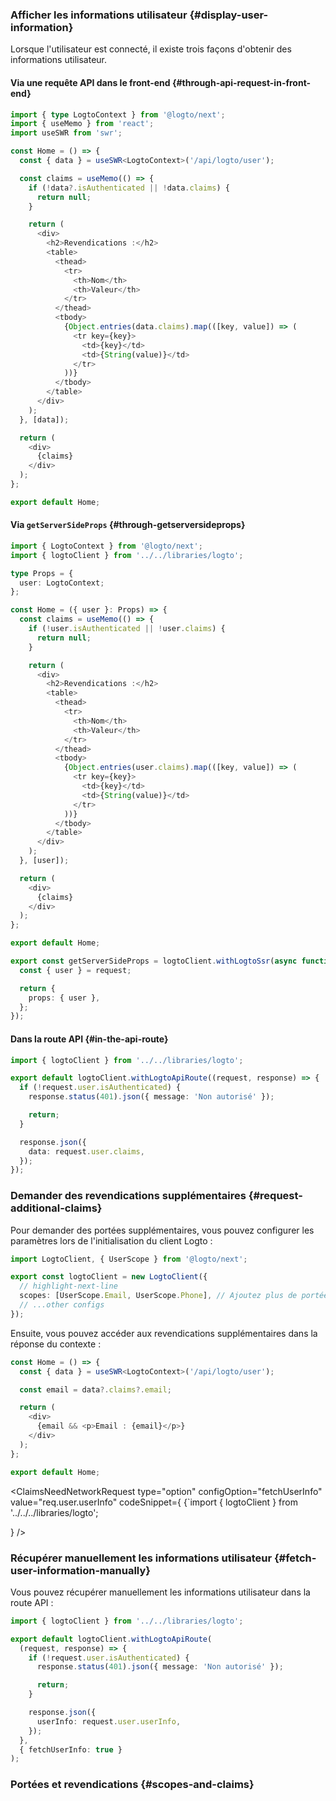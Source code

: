 

### Afficher les informations utilisateur \{#display-user-information}

Lorsque l'utilisateur est connecté, il existe trois façons d'obtenir des informations utilisateur.

#### Via une requête API dans le front-end \{#through-api-request-in-front-end}

```ts title="pages/index.tsx"
import { type LogtoContext } from '@logto/next';
import { useMemo } from 'react';
import useSWR from 'swr';

const Home = () => {
  const { data } = useSWR<LogtoContext>('/api/logto/user');

  const claims = useMemo(() => {
    if (!data?.isAuthenticated || !data.claims) {
      return null;
    }

    return (
      <div>
        <h2>Revendications :</h2>
        <table>
          <thead>
            <tr>
              <th>Nom</th>
              <th>Valeur</th>
            </tr>
          </thead>
          <tbody>
            {Object.entries(data.claims).map(([key, value]) => (
              <tr key={key}>
                <td>{key}</td>
                <td>{String(value)}</td>
              </tr>
            ))}
          </tbody>
        </table>
      </div>
    );
  }, [data]);

  return (
    <div>
      {claims}
    </div>
  );
};

export default Home;
```

#### Via `getServerSideProps` \{#through-getserversideprops}

```ts title="pages/index.tsx"
import { LogtoContext } from '@logto/next';
import { logtoClient } from '../../libraries/logto';

type Props = {
  user: LogtoContext;
};

const Home = ({ user }: Props) => {
  const claims = useMemo(() => {
    if (!user.isAuthenticated || !user.claims) {
      return null;
    }

    return (
      <div>
        <h2>Revendications :</h2>
        <table>
          <thead>
            <tr>
              <th>Nom</th>
              <th>Valeur</th>
            </tr>
          </thead>
          <tbody>
            {Object.entries(user.claims).map(([key, value]) => (
              <tr key={key}>
                <td>{key}</td>
                <td>{String(value)}</td>
              </tr>
            ))}
          </tbody>
        </table>
      </div>
    );
  }, [user]);

  return (
    <div>
      {claims}
    </div>
  );
};

export default Home;

export const getServerSideProps = logtoClient.withLogtoSsr(async function ({ request }) {
  const { user } = request;

  return {
    props: { user },
  };
});
```

#### Dans la route API \{#in-the-api-route}

```ts title="pages/api/get-user-info.ts"
import { logtoClient } from '../../libraries/logto';

export default logtoClient.withLogtoApiRoute((request, response) => {
  if (!request.user.isAuthenticated) {
    response.status(401).json({ message: 'Non autorisé' });

    return;
  }

  response.json({
    data: request.user.claims,
  });
});
```

### Demander des revendications supplémentaires \{#request-additional-claims}

<FindUserInfoMissing method="/api/logto/user" />

<ScopesAndClaimsIntroduction />

Pour demander des portées supplémentaires, vous pouvez configurer les paramètres lors de l'initialisation du client Logto :

```ts title="libraries/logto.ts"
import LogtoClient, { UserScope } from '@logto/next';

export const logtoClient = new LogtoClient({
  // highlight-next-line
  scopes: [UserScope.Email, UserScope.Phone], // Ajoutez plus de portées si nécessaire
  // ...other configs
});
```

Ensuite, vous pouvez accéder aux revendications supplémentaires dans la réponse du contexte :

```ts title="pages/index.tsx"
const Home = () => {
  const { data } = useSWR<LogtoContext>('/api/logto/user');

  const email = data?.claims?.email;

  return (
    <div>
      {email && <p>Email : {email}</p>}
    </div>
  );
};

export default Home;
```

<ClaimsNeedNetworkRequest
  type="option"
  configOption="fetchUserInfo"
  value="req.user.userInfo"
  codeSnippet={
    <CodeBlock language="ts" title="pages/index.tsx">{`import { logtoClient } from '../../../libraries/logto';

  }
/>

### Récupérer manuellement les informations utilisateur \{#fetch-user-information-manually}

Vous pouvez récupérer manuellement les informations utilisateur dans la route API :

```ts title="pages/api/get-user-info.ts"
import { logtoClient } from '../../libraries/logto';

export default logtoClient.withLogtoApiRoute(
  (request, response) => {
    if (!request.user.isAuthenticated) {
      response.status(401).json({ message: 'Non autorisé' });

      return;
    }

    response.json({
      userInfo: request.user.userInfo,
    });
  },
  { fetchUserInfo: true }
);
```

### Portées et revendications \{#scopes-and-claims}

<ScopesAndClaims />
